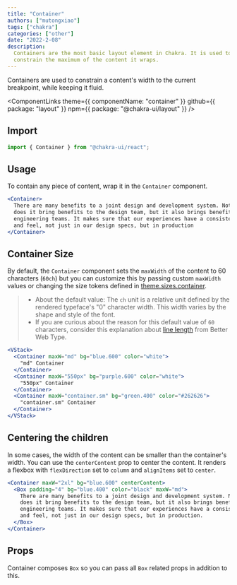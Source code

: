 ```yaml
---
title: "Container"
authors: ["mutongxiao"]
tags: ["chakra"]
categories: ["other"]
date: "2022-2-08"
description:
  Containers are the most basic layout element in Chakra. It is used to
  constrain the maximum of the content it wraps.
---
```


Containers are used to constrain a content's width to the current breakpoint,
while keeping it fluid.

<ComponentLinks
  theme={{ componentName: "container" }}
  github={{ package: "layout" }}
  npm={{ package: "@chakra-ui/layout" }}
/>



## Import

```js
import { Container } from "@chakra-ui/react";
```

## Usage

To contain any piece of content, wrap it in the `Container` component.

```jsx
<Container>
  There are many benefits to a joint design and development system. Not only
  does it bring benefits to the design team, but it also brings benefits to
  engineering teams. It makes sure that our experiences have a consistent look
  and feel, not just in our design specs, but in production
</Container>
```

## Container Size

By default, the `Container` component sets the `maxWidth` of the content to 60
characters (`60ch`) but you can customize this by passing custom `maxWidth`
values or changing the size tokens defined in
[theme.sizes.container](https://chakra-ui.com/docs/styled-system/theming/theme#sizes).

> - About the default value: The `ch` unit is a relative unit defined by the
>   rendered typeface's "0" character width. This width varies by the shape and
>   style of the font.
> - If you are curious about the reason for this default value of `60`
>   characters, consider this explanation about
>   [line length](https://betterwebtype.com/articles/2019/06/16/5-keys-to-accessible-web-typography/#line-length)
>   from Better Web Type.

```jsx
<VStack>
  <Container maxW="md" bg="blue.600" color="white">
    "md" Container
  </Container>
  <Container maxW="550px" bg="purple.600" color="white">
    "550px" Container
  </Container>
  <Container maxW="container.sm" bg="green.400" color="#262626">
    "container.sm" Container
  </Container>
</VStack>
```

## Centering the children

In some cases, the width of the content can be smaller than the container's
width. You can use the `centerContent` prop to center the content. It renders a
flexbox with `flexDirection` set to `column` and `alignItems` set to `center`.

```jsx
<Container maxW="2xl" bg="blue.600" centerContent>
  <Box padding="4" bg="blue.400" color="black" maxW="md">
    There are many benefits to a joint design and development system. Not only
    does it bring benefits to the design team, but it also brings benefits to
    engineering teams. It makes sure that our experiences have a consistent look
    and feel, not just in our design specs, but in production.
  </Box>
</Container>
```

## Props

Container composes `Box` so you can pass all `Box` related props in addition to
this.

<PropsTable of="Container" />
